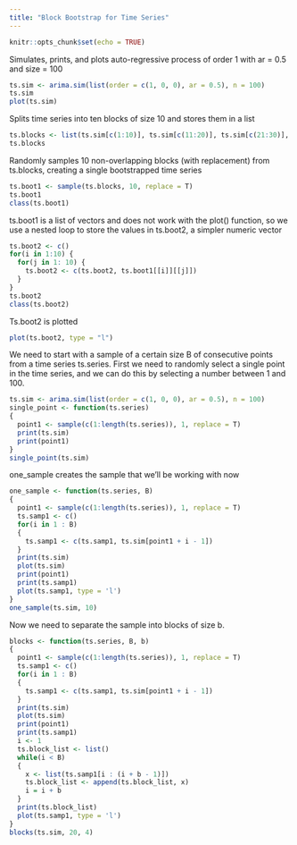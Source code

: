 ```yaml
---
title: "Block Bootstrap for Time Series"
---
```


```r
knitr::opts_chunk$set(echo = TRUE)
```

Simulates, prints, and plots auto-regressive process of order 1 with ar = 0.5 and size = 100
```r
ts.sim <- arima.sim(list(order = c(1, 0, 0), ar = 0.5), n = 100) 
ts.sim
plot(ts.sim)
```

Splits time series into ten blocks of size 10 and stores them in a list
```r
ts.blocks <- list(ts.sim[c(1:10)], ts.sim[c(11:20)], ts.sim[c(21:30)], ts.sim[c(31:40)], ts.sim[c(41:50)], ts.sim[c(51:60)], ts.sim[c(61:70)], ts.sim[c(71:80)], ts.sim[c(81:90)], ts.sim[c(91:100)])
ts.blocks
```

Randomly samples 10 non-overlapping blocks (with replacement) from ts.blocks, creating a single bootstrapped time series
```r
ts.boot1 <- sample(ts.blocks, 10, replace = T)
ts.boot1
class(ts.boot1)
```

ts.boot1 is a list of vectors and does not work with the plot() function, so we use a nested loop to store the values in ts.boot2, a simpler numeric vector
```r
ts.boot2 <- c()
for(i in 1:10) {
  for(j in 1: 10) {
    ts.boot2 <- c(ts.boot2, ts.boot1[[i]][[j]])
  }
}
ts.boot2
class(ts.boot2)
```

Ts.boot2 is plotted
```r
plot(ts.boot2, type = "l")
```
We need to start with a sample of a certain size B of consecutive points from a time series ts.series. First we need to randomly select a single point in the time series, and we can do this by selecting a number between 1 and 100.

```r
ts.sim <- arima.sim(list(order = c(1, 0, 0), ar = 0.5), n = 100) 
single_point <- function(ts.series)
{
  point1 <- sample(c(1:length(ts.series)), 1, replace = T)
  print(ts.sim)
  print(point1)
}
single_point(ts.sim)
```
one_sample creates the sample that we'll be working with now
```r
one_sample <- function(ts.series, B)
{
  point1 <- sample(c(1:length(ts.series)), 1, replace = T)
  ts.samp1 <- c()
  for(i in 1 : B)
  {
    ts.samp1 <- c(ts.samp1, ts.sim[point1 + i - 1])
  }
  print(ts.sim)
  plot(ts.sim)
  print(point1)
  print(ts.samp1)
  plot(ts.samp1, type = 'l')
}
one_sample(ts.sim, 10)
```
Now we need to separate the sample into blocks of size b.
```r
blocks <- function(ts.series, B, b)
{
  point1 <- sample(c(1:length(ts.series)), 1, replace = T)
  ts.samp1 <- c()
  for(i in 1 : B)
  {
    ts.samp1 <- c(ts.samp1, ts.sim[point1 + i - 1])
  }
  print(ts.sim)
  plot(ts.sim)
  print(point1)
  print(ts.samp1)
  i <- 1
  ts.block_list <- list()
  while(i < B)
  {
    x <- list(ts.samp1[i : (i + b - 1)])
    ts.block_list <- append(ts.block_list, x)
    i = i + b
  }
  print(ts.block_list)
  plot(ts.samp1, type = 'l')
}
blocks(ts.sim, 20, 4)
```